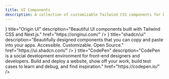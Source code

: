 ```yaml
---
title: UI Components
description: A collection of customizable Tailwind CSS components for building responsive UIs quickly.
---
```


<Cards>
  <CustomCard
    icon="/resources/ui-components/chakraui.png"
    title="Chakra UI"
    description="Simple, Modular & Accessible UI Components for your React Applications."
    href="https://www.chakra-ui.com/"
  />
  <CustomCard
    icon="/resources/ui-components/daisyui.png"
    title="daisyUI"
    description="Best Tailwind Components Library - Free UI components for Tailwind CSS."
    href="https://daisyui.com/"
  />
  <CustomCard
    icon="/resources/ui-components/flyon.png"
    title="FlyonUI"
    description="FlyonUI is the easiest, free and open-source Tailwind CSS components library with semantic classes."
    href="https://flyonui.com/"
  />
  <CustomCard
    icon="/resources/ui-components/flowbite.svg"
    title="Flowbite"
    description="Learn more about the Flowbite brand and the trademark usage agreement to know what you can and cannot do with the Flowbite brand."
    href="https://flowbite.com/"
  />
  <CustomCard
    icon="/resources/ui-components/fmUI.png"
    title="fmUI"
    description="fmUI is a comprehensive collection of free Tailwind CSS components and templates for your projects. With diverse components and sample pages, you can develop websites, web apps, and more. Explore our selection to enhance your development process with ease and flexibility."
    href="https://fwedwicc.github.io/fmUI/home"
  />
  <CustomCard
    icon="/resources/ui-components/mynaui.png"
    title="MynaUI"
    description="MynaUI is a comprehensive design system and UI kit that lets you customize and extend designs."
    href="https://mynaui.com/"
  />
  <CustomCard
    icon="/resources/ui-components/nextui.png"
    title="NextUI"
    description="Make beautiful websites regardless of your design experience."
    href="https://mynaui.com/"
  />
  <CustomCard
    icon={<svg className="stroke-zinc-800 dark:stroke-zinc-100" xmlns="http://www.w3.org/2000/svg" width="28" height="28" viewBox="0 0 32 32" aria-hidden="true"><circle cx="16" cy="16" r="12" fill="none" strokeWidth="8"></circle></svg>}
    title="Origin UI"
    description="Beautiful UI components built with Tailwind CSS and Next.js."
    href="https://originui.com/"
  />
  <CustomCard
    icon="/resources/ui-components/preline.png"
    title="Preline UI"
    description="Preline UI is an open-source Tailwind CSS components library for any needs. Comes with UI examples & blocks, templates, plugins, Figma design system and more."
    href="https://preline.co/index.html"
  />
  <CustomCard
    icon="/resources/ui-components/prismui.png"
    title="Prism UI"
    description="Build better apps faster with Prism UI."
    href="https://www.prismui.tech/"
  />
  <CustomCard
    icon={<svg className="stroke-zinc-950 dark:stroke-zinc-50" role="img" viewBox="0 0 24 24" xmlns="http://www.w3.org/2000/svg"><title>shadcn/ui</title><path d="M22.219 11.784 11.784 22.219c-.407.407-.407 1.068 0 1.476.407.407 1.068.407 1.476 0L23.695 13.26c.407-.408.407-1.069 0-1.476-.408-.407-1.069-.407-1.476 0ZM20.132.305.305 20.132c-.407.407-.407 1.068 0 1.476.408.407 1.069.407 1.476 0L21.608 1.781c.407-.407.407-1.068 0-1.476-.408-.407-1.069-.407-1.476 0Z"/></svg>}
    title="shadcn/ui"
    description="Beautifully designed components that you can copy and paste into your apps. Accessible. Customizable. Open Source."
    href="https://ui.shadcn.com/"
  />
  <CustomCard
    icon="/resources/ui-components/tailblocks.png"
    title="Tailblocks"
    description="Ready-to-use Tailwind CSS blocks"
    href="https://tailblocks.cc/"
  />
  <CustomCard
    icon="/resources/ui-components/tailus.svg"
    title="Tailus UI"
    description="Highly customizable components for crafting modern, personalized websites and applications."
    href="https://ui.tailus.io/"
  />
  <CustomCard
    icon="/resources/ui-components/component-gallery.png"
    title="The Component Gallery"
    description="The Component Gallery is a collection of components from the best Design Systems."
    href="https://component.gallery/"
  />
  <CustomCard
    icon="/resources/ui-components/component-gallery.png"
    title="tailwindui"
    description="The Component Gallery is a collection of components from the best Design Systems."
    href="https://component.gallery/"
  />
  <CustomCard
    icon="/resources/ui-components/copy-paste-css.png"
    title="Copy & Paste CSS"
    description="Find inspiration with a curated list of simple CSS Buttons design examples for your next project. Just Copy and Past the CSS of every button element!"
    href="https://copy-paste-css.com/"
  />
  <CustomCard
    title="cssbuttons.app"
    description="Collection of over 60+ handpicked and custom made CSS buttons for your website."
    href="https://cssbuttons.app/"
  />
  <CustomCard
    icon={<svg xmlns="http://www.w3.org/2000/svg" width="24" height="24" viewBox="0 0 24 24" fill="none" stroke="currentColor" strokeWidth="2" strokeLinecap="round" strokeLinejoin="round"><polygon points="12 2 22 8.5 22 15.5 12 22 2 15.5 2 8.5 12 2"/><line x1="12" x2="12" y1="22" y2="15.5"/><polyline points="22 8.5 12 15.5 2 8.5"/><polyline points="2 15.5 12 8.5 22 15.5"/><line x1="12" x2="12" y1="2" y2="8.5"/></svg>}
    title="CodePen"
    description="CodePen is a social development environment for front-end designers and developers. Build and deploy a website, show off your work, build test cases to learn and debug, and find inspiration."
    href="https://codepen.io/"
  />
  <CustomCard
    icon="/resources/ui-components/uiverse.png"
    title="Uiverse"
    description="Community-made library of free and customizable UI elements made with CSS or Tailwind. It's all free to copy and use in your projects. Uiverse can save you many hours spent on building & customizing UI components for your next project."
    href="https://codepen.io/"
  />
</Cards>
